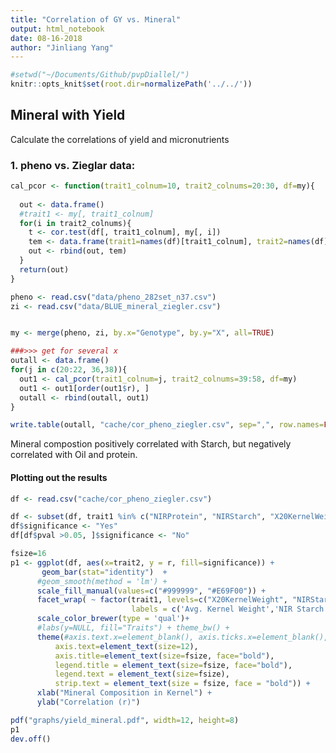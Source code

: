 ```yaml
---
title: "Correlation of GY vs. Mineral"
output: html_notebook
date: 08-16-2018
author: "Jinliang Yang"
---
```



```r
#setwd("~/Documents/Github/pvpDiallel/")
knitr::opts_knit$set(root.dir=normalizePath('../../'))
```


## Mineral with Yield

Calculate the correlations of yield and micronutrients

### 1. pheno vs. Zieglar data:
```r
cal_pcor <- function(trait1_colnum=10, trait2_colnums=20:30, df=my){
  
  out <- data.frame()
  #trait1 <- my[, trait1_colnum]
  for(i in trait2_colnums){
    t <- cor.test(df[, trait1_colnum], my[, i])
    tem <- data.frame(trait1=names(df)[trait1_colnum], trait2=names(df)[i], r=t$estimate, pval=t$p.value)
    out <- rbind(out, tem)
  }
  return(out)
}

pheno <- read.csv("data/pheno_282set_n37.csv")
zi <- read.csv("data/BLUE_mineral_ziegler.csv")


my <- merge(pheno, zi, by.x="Genotype", by.y="X", all=TRUE)

###>>> get for several x
outall <- data.frame()
for(j in c(20:22, 36,38)){
  out1 <- cal_pcor(trait1_colnum=j, trait2_colnums=39:58, df=my)
  out1 <- out1[order(out1$r), ]
  outall <- rbind(outall, out1)
}

write.table(outall, "cache/cor_pheno_ziegler.csv", sep=",", row.names=FALSE, quote=FALSE)

```


Mineral compostion positively correlated with Starch, but negatively correlated with Oil and protein.


#### Plotting out the results

```r
df <- read.csv("cache/cor_pheno_ziegler.csv")

df <- subset(df, trait1 %in% c("NIRProtein", "NIRStarch", "X20KernelWeight"))
df$significance <- "Yes"
df[df$pval >0.05, ]$significance <- "No"

fsize=16
p1 <- ggplot(df, aes(x=trait2, y = r, fill=significance)) +
       geom_bar(stat="identity")  + 
      #geom_smooth(method = 'lm') +
      scale_fill_manual(values=c("#999999", "#E69F00")) +
      facet_wrap( ~ factor(trait1, levels=c("X20KernelWeight", "NIRStarch", "NIRProtein"),
                           labels = c('Avg. Kernel Weight','NIR Starch','NIR Protein')), ncol=1, scales = 'free_y') +
      scale_color_brewer(type = 'qual')+
      #labs(y=NULL, fill="Traits") + theme_bw() +
      theme(#axis.text.x=element_blank(), axis.ticks.x=element_blank(),
          axis.text=element_text(size=12),
          axis.title=element_text(size=fsize, face="bold"),
          legend.title = element_text(size=fsize, face="bold"),
          legend.text = element_text(size=fsize),
          strip.text = element_text(size = fsize, face = "bold")) +
      xlab("Mineral Composition in Kernel") +
      ylab("Correlation (r)")

pdf("graphs/yield_mineral.pdf", width=12, height=8)
p1
dev.off()
```

